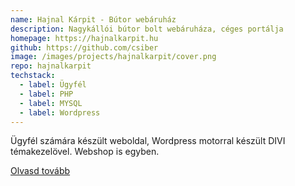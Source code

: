 ```yaml
---
name: Hajnal Kárpit - Bútor webáruház
description: Nagykállói bútor bolt webáruháza, céges portálja
homepage: https://hajnalkarpit.hu
github: https://github.com/csiber
image: /images/projects/hajnalkarpit/cover.png
repo: hajnalkarpit
techstack:
  - label: Ügyfél
  - label: PHP
  - label: MYSQL
  - label: Wordpress
---
```


Ügyfél számára készült weboldal, Wordpress motorral készült DIVI témakezelövel. Webshop is egyben.

[Olvasd tovább](/about)

